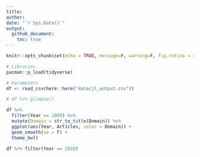 ```yaml
---
title: 
author: 
date: "`r Sys.Date()`"
output: 
  github_document:
    toc: true
---
```


```r
knitr::opts_chunk$set(echo = TRUE, message=F, warning=F, fig.retina = 4)
```

```r
# Libraries
pacman::p_load(tidyverse)

# Parameters
df <- read_csv(here::here("data/jl_output.csv"))
```


```r
# df %>% glimpse()

df %>% 
  filter(Year >= 2000) %>% 
  mutate(Domain = str_to_title(Domain)) %>% 
  ggplot(aes(Year, Articles, color = Domain)) +
  geom_smooth(se = F) +
  theme_bw()

df %>% filter(Year == 2020)
```

